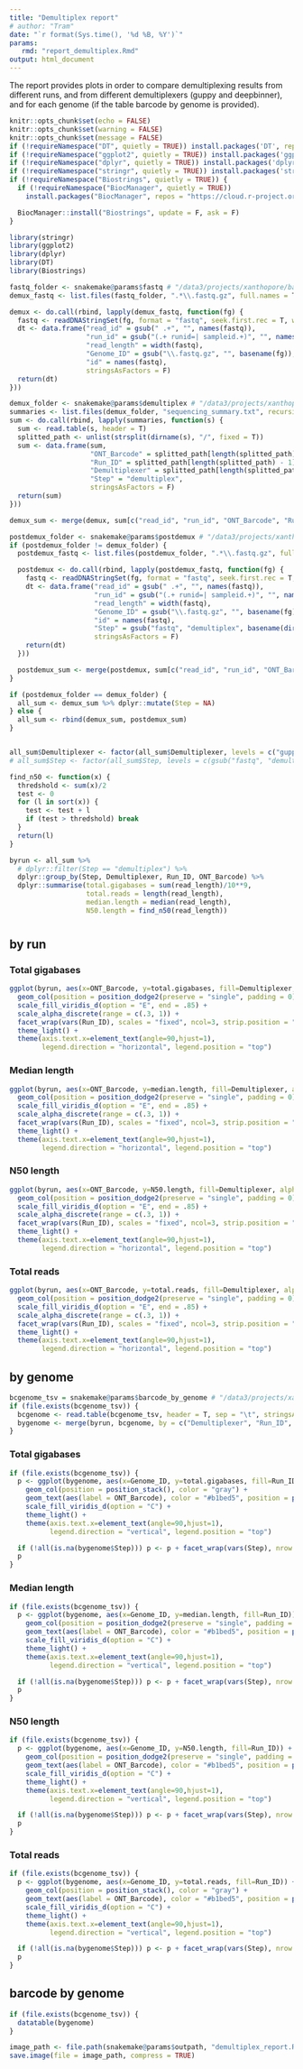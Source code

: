```yaml
---
title: "Demultiplex report"
# author: "Tram"
date: "`r format(Sys.time(), '%d %B, %Y')`"
params:
   rmd: "report_demultiplex.Rmd"
output: html_document
---
```

The report provides plots in order to compare demultiplexing results from different runs, and from different demultiplexers (guppy and deepbinner), and for each genome (if the table barcode by genome is provided).

```r
knitr::opts_chunk$set(echo = FALSE)
knitr::opts_chunk$set(warning = FALSE)
knitr::opts_chunk$set(message = FALSE)
if (!requireNamespace("DT", quietly = TRUE)) install.packages('DT', repos = "https://cloud.r-project.org")
if (!requireNamespace("ggplot2", quietly = TRUE)) install.packages('ggplot2', repos = "https://cloud.r-project.org")
if (!requireNamespace("dplyr", quietly = TRUE)) install.packages('dplyr', repos = "https://cloud.r-project.org")
if (!requireNamespace("stringr", quietly = TRUE)) install.packages('stringr', repos = "https://cloud.r-project.org")
if (!requireNamespace("Biostrings", quietly = TRUE)) {
  if (!requireNamespace("BiocManager", quietly = TRUE))
    install.packages("BiocManager", repos = "https://cloud.r-project.org")

  BiocManager::install("Biostrings", update = F, ask = F)
}

library(stringr)
library(ggplot2)
library(dplyr)
library(DT)
library(Biostrings)
```


```r
fastq_folder <- snakemake@params$fastq # "/data3/projects/xanthopore/baotram/test/results_guppy/reads_per_genome/fastq"
demux_fastq <- list.files(fastq_folder, ".*\\.fastq.gz", full.names = T)

demux <- do.call(rbind, lapply(demux_fastq, function(fg) {
  fastq <- readDNAStringSet(fg, format = "fastq", seek.first.rec = T, with.qualities = T)
  dt <- data.frame("read_id" = gsub(" .+", "", names(fastq)),
                   "run_id" = gsub("(.+ runid=| sampleid.+)", "", names(fastq)),
                   "read_length" = width(fastq),
                   "Genome_ID" = gsub("\\.fastq.gz", "", basename(fg)),
                   "id" = names(fastq),
                   stringsAsFactors = F)
  return(dt)
}))
```

```r
demux_folder <- snakemake@params$demultiplex # "/data3/projects/xanthopore/baotram/test/results_guppy/demultiplex"
summaries <- list.files(demux_folder, "sequencing_summary.txt", recursive = T, full.names = T)
sum <- do.call(rbind, lapply(summaries, function(s) {
  sum <- read.table(s, header = T)
  splitted_path <- unlist(strsplit(dirname(s), "/", fixed = T))
  sum <- data.frame(sum,
                    "ONT_Barcode" = splitted_path[length(splitted_path)],
                    "Run_ID" = splitted_path[length(splitted_path) - 1],
                    "Demultiplexer" = splitted_path[length(splitted_path) - 2],
                    "Step" = "demultiplex",
                    stringsAsFactors = F)
  return(sum)
}))
```

```r
demux_sum <- merge(demux, sum[c("read_id", "run_id", "ONT_Barcode", "Run_ID", "Demultiplexer")], by = c("read_id", "run_id"))
```

```r
postdemux_folder <- snakemake@params$postdemux # "/data3/projects/xanthopore/baotram/test/results_guppy/reads_per_genome/fastq_porechop_filtlong"
if (postdemux_folder != demux_folder) {
  postdemux_fastq <- list.files(postdemux_folder, ".*\\.fastq.gz", full.names = T)

  postdemux <- do.call(rbind, lapply(postdemux_fastq, function(fg) {
    fastq <- readDNAStringSet(fg, format = "fastq", seek.first.rec = T, with.qualities = T)
    dt <- data.frame("read_id" = gsub(" .+", "", names(fastq)),
                     "run_id" = gsub("(.+ runid=| sampleid.+)", "", names(fastq)),
                     "read_length" = width(fastq),
                     "Genome_ID" = gsub("\\.fastq.gz", "", basename(fg)),
                     "id" = names(fastq),
                     "Step" = gsub("fastq", "demultiplex", basename(dirname(fg))),
                     stringsAsFactors = F)
    return(dt)
  }))

  postdemux_sum <- merge(postdemux, sum[c("read_id", "run_id", "ONT_Barcode", "Run_ID", "Demultiplexer")], by = c("read_id", "run_id"))
}
```

```r
if (postdemux_folder == demux_folder) {
  all_sum <- demux_sum %>% dplyr::mutate(Step = NA)
} else {
  all_sum <- rbind(demux_sum, postdemux_sum)
}


all_sum$Demultiplexer <- factor(all_sum$Demultiplexer, levels = c("guppy", "deepbinner"), ordered = F)
# all_sum$Step <- factor(all_sum$Step, levels = c(gsub("fastq", "demultiplex", basename(postdemux_folder)), "demultiplex"), ordered = F)

find_n50 <- function(x) {
  thredshold <- sum(x)/2
  test <- 0
  for (l in sort(x)) {
    test <- test + l
    if (test > thredshold) break
  }
  return(l)
}

byrun <- all_sum %>%
  # dplyr::filter(Step == "demultiplex") %>%
  dplyr::group_by(Step, Demultiplexer, Run_ID, ONT_Barcode) %>%
  dplyr::summarise(total.gigabases = sum(read_length)/10**9,
                   total.reads = length(read_length),
                   median.length = median(read_length),
                   N50.length = find_n50(read_length))
```


#  {.tabset .tabset-fade }
## by run

### Total gigabases

```r
ggplot(byrun, aes(x=ONT_Barcode, y=total.gigabases, fill=Demultiplexer, alpha = Step)) +
  geom_col(position = position_dodge2(preserve = "single", padding = 0), stat = "identity") +
  scale_fill_viridis_d(option = "E", end = .85) +
  scale_alpha_discrete(range = c(.3, 1)) +
  facet_wrap(vars(Run_ID), scales = "fixed", ncol=3, strip.position = "right") +
  theme_light() +
  theme(axis.text.x=element_text(angle=90,hjust=1),
        legend.direction = "horizontal", legend.position = "top")
```

### Median length

```r
ggplot(byrun, aes(x=ONT_Barcode, y=median.length, fill=Demultiplexer, alpha = Step)) +
  geom_col(position = position_dodge2(preserve = "single", padding = 0)) +
  scale_fill_viridis_d(option = "E", end = .85) +
  scale_alpha_discrete(range = c(.3, 1)) +
  facet_wrap(vars(Run_ID), scales = "fixed", ncol=3, strip.position = "right") +
  theme_light() +
  theme(axis.text.x=element_text(angle=90,hjust=1),
        legend.direction = "horizontal", legend.position = "top")
```

### N50 length

```r
ggplot(byrun, aes(x=ONT_Barcode, y=N50.length, fill=Demultiplexer, alpha = Step)) +
  geom_col(position = position_dodge2(preserve = "single", padding = 0)) +
  scale_fill_viridis_d(option = "E", end = .85) +
  scale_alpha_discrete(range = c(.3, 1)) +
  facet_wrap(vars(Run_ID), scales = "fixed", ncol=3, strip.position = "right") +
  theme_light() +
  theme(axis.text.x=element_text(angle=90,hjust=1),
        legend.direction = "horizontal", legend.position = "top")
```

### Total reads

```r
ggplot(byrun, aes(x=ONT_Barcode, y=total.reads, fill=Demultiplexer, alpha = Step)) +
  geom_col(position = position_dodge2(preserve = "single", padding = 0)) +
  scale_fill_viridis_d(option = "E", end = .85) +
  scale_alpha_discrete(range = c(.3, 1)) +
  facet_wrap(vars(Run_ID), scales = "fixed", ncol=3, strip.position = "right") +
  theme_light() +
  theme(axis.text.x=element_text(angle=90,hjust=1),
        legend.direction = "horizontal", legend.position = "top")
```

## by genome

```r
bcgenome_tsv = snakemake@params$barcode_by_genome # "/data3/projects/xanthopore/baotram/baseDmux/barcodeByGenome_sample.tsv"
if (file.exists(bcgenome_tsv)) {
  bcgenome <- read.table(bcgenome_tsv, header = T, sep = "\t", stringsAsFactors = F)
  bygenome <- merge(byrun, bcgenome, by = c("Demultiplexer", "Run_ID", "ONT_Barcode"))
}
```

### Total gigabases

```r
if (file.exists(bcgenome_tsv)) {
  p <- ggplot(bygenome, aes(x=Genome_ID, y=total.gigabases, fill=Run_ID)) +
    geom_col(position = position_stack(), color = "gray") +
    geom_text(aes(label = ONT_Barcode), color = "#b1bed5", position = position_stack(), vjust = 1.2, size = 3.8*10/nlevels(as.factor(bcgenome$Genome_ID))) +
    scale_fill_viridis_d(option = "C") +
    theme_light() +
    theme(axis.text.x=element_text(angle=90,hjust=1),
          legend.direction = "vertical", legend.position = "top")

  if (!all(is.na(bygenome$Step))) p <- p + facet_wrap(vars(Step), nrow = 2)
  p
}
```

### Median length

```r
if (file.exists(bcgenome_tsv)) {
  p <- ggplot(bygenome, aes(x=Genome_ID, y=median.length, fill=Run_ID)) +
    geom_col(position = position_dodge2(preserve = "single", padding = 0)) +
    geom_text(aes(label = ONT_Barcode), color = "#b1bed5", position = position_dodge2(width = 1, preserve = "single", padding = 0), angle = 90, vjust= .5, hjust = 1.1, size = 3.8*10/nlevels(as.factor(bcgenome$Genome_ID))) +
    scale_fill_viridis_d(option = "C") +
    theme_light() +
    theme(axis.text.x=element_text(angle=90,hjust=1),
          legend.direction = "vertical", legend.position = "top")

  if (!all(is.na(bygenome$Step))) p <- p + facet_wrap(vars(Step), nrow = 2)
  p
}
```

### N50 length

```r
if (file.exists(bcgenome_tsv)) {
  p <- ggplot(bygenome, aes(x=Genome_ID, y=N50.length, fill=Run_ID)) +
    geom_col(position = position_dodge2(preserve = "single", padding = 0)) +
    geom_text(aes(label = ONT_Barcode), color = "#b1bed5", position = position_dodge2(width = 1, preserve = "single", padding = 0), angle = 90, vjust = .5, hjust = 1.1, size = 3.8*10/nlevels(as.factor(bcgenome$Genome_ID))) +
    scale_fill_viridis_d(option = "C") +
    theme_light() +
    theme(axis.text.x=element_text(angle=90,hjust=1),
          legend.direction = "vertical", legend.position = "top")

  if (!all(is.na(bygenome$Step))) p <- p + facet_wrap(vars(Step), nrow = 2)
  p
}
```

### Total reads

```r
if (file.exists(bcgenome_tsv)) {
  p <- ggplot(bygenome, aes(x=Genome_ID, y=total.reads, fill=Run_ID)) +
    geom_col(position = position_stack(), color = "gray") +
    geom_text(aes(label = ONT_Barcode), color = "#b1bed5", position = position_stack(), vjust = 1.2, size = 3.8*10/nlevels(as.factor(bcgenome$Genome_ID))) +
    scale_fill_viridis_d(option = "C") +
    theme_light() +
    theme(axis.text.x=element_text(angle=90,hjust=1),
          legend.direction = "vertical", legend.position = "top")

  if (!all(is.na(bygenome$Step))) p <- p + facet_wrap(vars(Step), nrow = 2)
  p
}
```

## barcode by genome

```r
if (file.exists(bcgenome_tsv)) {
  datatable(bygenome)
}
```

```r
image_path <- file.path(snakemake@params$outpath, "demultiplex_report.RData")
save.image(file = image_path, compress = TRUE)
```

